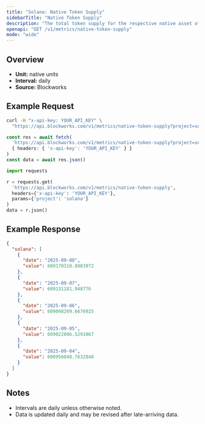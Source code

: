 ```yaml
---
title: "Solana: Native Token Supply"
sidebarTitle: "Native Token Supply"
description: "The total token supply for the respective native asset of that chain. Inclusive of all locked tokens."
openapi: "GET /v1/metrics/native-token-supply"
mode: "wide"
---
```


## Overview

- **Unit:** native units
- **Interval:** daily
- **Source:** Blockworks

## Example Request

<CodeGroup>

```bash cURL
curl -H "x-api-key: YOUR_API_KEY" \
  "https://api.blockworks.com/v1/metrics/native-token-supply?project=solana"
```

```typescript TypeScript
const res = await fetch(
  'https://api.blockworks.com/v1/metrics/native-token-supply?project=solana',
  { headers: { 'x-api-key': 'YOUR_API_KEY' } }
)
const data = await res.json()
```

```python Python
import requests

r = requests.get(
  'https://api.blockworks.com/v1/metrics/native-token-supply',
  headers={'x-api-key': 'YOUR_API_KEY'},
  params={'project': 'solana'}
)
data = r.json()
```

</CodeGroup>

## Example Response

```json
{
  "solana": [
    {
      "date": "2025-09-08",
      "value": 609170310.8883972
    },
    {
      "date": "2025-09-07",
      "value": 609131181.948776
    },
    {
      "date": "2025-09-06",
      "value": 609098209.6676925
    },
    {
      "date": "2025-09-05",
      "value": 609022006.5291067
    },
    {
      "date": "2025-09-04",
      "value": 608956048.7632848
    }
  ]
}
```

## Notes
- Intervals are daily unless otherwise noted.
- Data is updated daily and may be revised after late-arriving data.